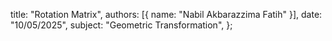   title: "Rotation Matrix",
  authors: [{ name: "Nabil Akbarazzima Fatih" }],
  date: "10/05/2025",
  subject: "Geometric Transformation",
};
